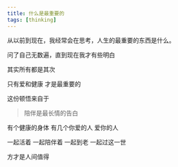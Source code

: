 ```yaml
---
title: 什么是最重要的
tags: [thinking]
---
```


从以前到现在，我经常会在思考，人生的最重要的东西是什么。

问了自己无数遍，直到现在我才有些明白

其实所有都是其次

只有爱和健康 才是最重要的

这份顿悟来自于

> 陪伴是最长情的告白

有个健康的身体 有几个你爱的人 爱你的人

一起活着 一起陪伴着 一起到老 一起过这一世

方才是人间值得